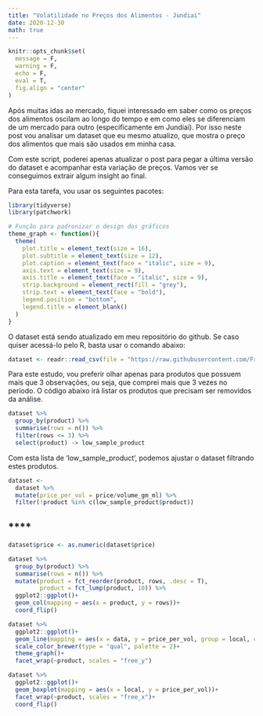 ```yaml
---
title: "Volatilidade no Preços dos Alimentos - Jundiaí"
date: 2020-12-30
math: true
---
```


```r
knitr::opts_chunk$set(
  message = F,
  warning = F,
  echo = F,
  eval = T,
  fig.align = "center"
)
```


Após muitas idas ao mercado, fiquei interessado em saber como os preços dos alimentos oscilam ao longo do tempo e em como eles se diferenciam de um mercado para outro (especificamente em Jundiaí). Por isso neste post vou analisar um dataset que eu mesmo atualizo, que mostra o preço dos alimentos que mais são usados em minha casa. 

Com este script, poderei apenas atualizar o post para pegar a última versão do dataset e acompanhar esta variação de preços. Vamos ver se conseguimos extrair algum insight ao final.

Para esta tarefa, vou usar os seguintes pacotes:

```r
library(tidyverse)
library(patchwork)

# Função para padronizar o design dos gráficos
theme_graph <- function(){
  theme(
    plot.title = element_text(size = 16),
    plot.subtitle = element_text(size = 12),
    plot.caption = element_text(face = "italic", size = 9),
    axis.text = element_text(size = 9),
    axis.title = element_text(face = "italic", size = 9),
    strip.background = element_rect(fill = "grey"),
    strip.text = element_text(face = "bold"),
    legend.position = "bottom",
    legend.title = element_blank()
  )
}
```

O dataset está sendo atualizado em meu repositório do github. Se caso quiser acessá-lo pelo R, basta usar o comando abaixo:

```r
dataset <- readr::read_csv(file = "https://raw.githubusercontent.com/FranciscoPiccolo/franciscopiccolo.github.io/master/datasets/2020-06-20-grocery_price_volatility/dataset_1.csv")
```

Para este estudo, vou preferir olhar apenas para produtos que possuem mais que 3 observações, ou seja, que comprei mais que 3 vezes no período. O código abaixo irá listar os produtos que precisam ser removidos da análise.

```r
dataset %>%
  group_by(product) %>% 
  summarise(rows = n()) %>% 
  filter(rows <= 3) %>% 
  select(product) -> low_sample_product
```

Com esta lista de 'low_sample_product', podemos ajustar o dataset filtrando estes produtos.

```r
dataset <- 
  dataset %>% 
  mutate(price_per_vol = price/volume_gm_ml) %>% 
  filter(!product %in% c(low_sample_product$product))
```

## ****

```r
dataset$price <- as.numeric(dataset$price)

dataset %>% 
  group_by(product) %>% 
  summarise(rows = n()) %>% 
  mutate(product = fct_reorder(product, rows, .desc = T),
         product = fct_lump(product, 10)) %>% 
  ggplot2::ggplot()+
  geom_col(mapping = aes(x = product, y = rows))+
  coord_flip()
```

```r
dataset %>%
  ggplot2::ggplot()+
  geom_line(mapping = aes(x = data, y = price_per_vol, group = local, color = local))+
  scale_color_brewer(type = "qual", palette = 2)+
  theme_graph()+
  facet_wrap(~product, scales = "free_y")
```

```r
dataset %>% 
  ggplot2::ggplot()+
  geom_boxplot(mapping = aes(x = local, y = price_per_vol))+
  facet_wrap(~product, scales = "free_x")+
  coord_flip()
```






